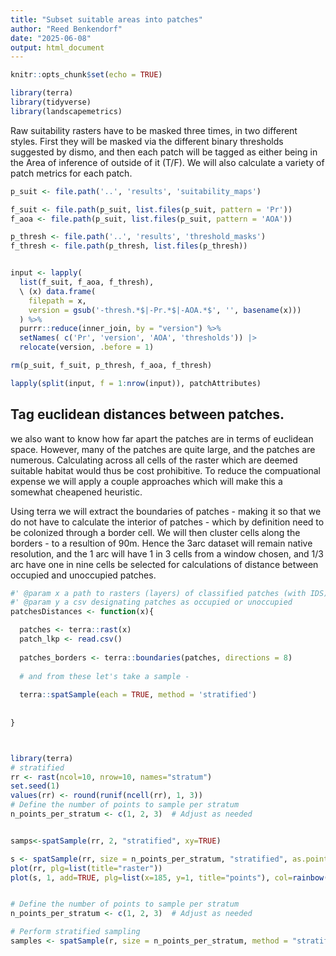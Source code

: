 ```yaml
---
title: "Subset suitable areas into patches"
author: "Reed Benkendorf"
date: "2025-06-08"
output: html_document
---
```


```r
knitr::opts_chunk$set(echo = TRUE)
```

```r
library(terra)
library(tidyverse)
library(landscapemetrics)
```

Raw suitability rasters have to be masked three times, in two different styles. 
First they will be masked via the different binary thresholds suggested by dismo, and then each patch will be tagged as either being in the Area of inference of outside of it (T/F). 
We will also calculate a variety of patch metrics for each patch. 

```r
p_suit <- file.path('..', 'results', 'suitability_maps')

f_suit <- file.path(p_suit, list.files(p_suit, pattern = 'Pr'))
f_aoa <- file.path(p_suit, list.files(p_suit, pattern = 'AOA'))

p_thresh <- file.path('..', 'results', 'threshold_masks')
f_thresh <- file.path(p_thresh, list.files(p_thresh))


input <- lapply(
  list(f_suit, f_aoa, f_thresh),
  \ (x) data.frame(
    filepath = x,
    version = gsub('-thresh.*$|-Pr.*$|-AOA.*$', '', basename(x)))
  ) %>%
  purrr::reduce(inner_join, by = "version") %>%
  setNames( c('Pr', 'version', 'AOA', 'thresholds')) |>
  relocate(version, .before = 1)

rm(p_suit, f_suit, p_thresh, f_aoa, f_thresh)
```

```r
lapply(split(input, f = 1:nrow(input)), patchAttributes)
```


## Tag euclidean distances between patches. 

we also want to know how far apart the patches are in terms of euclidean space. 
However, many of the patches are quite large, and the patches are numerous. 
Calculating across all cells of the raster which are deemed suitable habitat would thus be cost prohibitive. 
To reduce the compuational expense we will apply a couple approaches which will make this a somewhat cheapened heuristic. 

Using terra we will extract the boundaries of patches - making it so that we do not have to calculate the interior of patches - which by definition need to be colonized through a border cell. 
We will then cluster cells along the borders - to a resultion of 90m. 
Hence the 3arc dataset will remain native resolution, and the 1 arc will have 1 in 3 cells from a window chosen, and 1/3 arc have one in nine cells be selected for calculations of distance between occupied and unoccupied patches. 

```r

#' @param x a path to rasters (layers) of classified patches (with IDS)
#' @param y a csv designating patches as occupied or unoccupied 
patchesDistances <- function(x){

  patches <- terra::rast(x)
  patch_lkp <- read.csv()
  
  patches_borders <- terra::boundaries(patches, directions = 8)
  
  # and from these let's take a sample - 
  
  terra::spatSample(each = TRUE, method = 'stratified')
  
  
}



library(terra)
# stratified
rr <- rast(ncol=10, nrow=10, names="stratum")
set.seed(1)
values(rr) <- round(runif(ncell(rr), 1, 3))
# Define the number of points to sample per stratum
n_points_per_stratum <- c(1, 2, 3)  # Adjust as needed


samps<-spatSample(rr, 2, "stratified", xy=TRUE)

s <- spatSample(rr, size = n_points_per_stratum, "stratified", as.points=TRUE, each=TRUE)
plot(rr, plg=list(title="raster"))
plot(s, 1, add=TRUE, plg=list(x=185, y=1, title="points"), col=rainbow(5))


# Define the number of points to sample per stratum
n_points_per_stratum <- c(1, 2, 3)  # Adjust as needed

# Perform stratified sampling
samples <- spatSample(r, size = n_points_per_stratum, method = "stratified", xy = TRUE)

```

